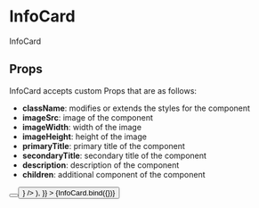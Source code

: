 
<Meta title="components/molecules/InfoCard" decorators={[withDesign]} />

# InfoCard

InfoCard

## Props

InfoCard accepts custom Props that are as follows:

- <b>className</b>: modifies or extends the styles for the component
- <b>imageSrc</b>: image of the component
- <b>imageWidth</b>: width of the image
- <b>imageHeight</b>: height of the image
- <b>primaryTitle</b>: primary title of the component
- <b>secondaryTitle</b>: secondary title of the component
- <b>description</b>: description of the component
- <b>children</b>: additional component of the component

<Canvas>
  <Story
    name="InfoCard"
    parameters={{
      design: {
        type: 'figma',
        url: '',
      },
    }}
    args={{
      className: 'w-96',
      primaryTitle: 'Lorem Ipsum',
      secondaryTitle: 'Lorem Ipsum',
      description:
        'Lorem ipsum dolor sit amet, consectetur adipiscing elit. Sed iaculis turpis arcu, id ultricies sem tincidunt vitae.',
      imageSrc: swimmingPool50m,
      imageWidth: '179',
      imageHeight: '200',
      children: (
        <div className="flex justify-between">
          <Button className="w-32 py-2.5" />
          <Button
            className="w-32 py-2.5"
            variant="secondary"
            icon={<ChevronRight />}
          />
        </div>
      ),
    }}
  >
    {InfoCard.bind({})}
  </Story>
</Canvas>

<ArgsTable of={InfoCard} />
